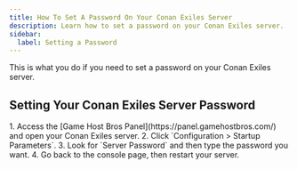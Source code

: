 ```yaml
---
title: How To Set A Password On Your Conan Exiles Server
description: Learn how to set a password on your Conan Exiles server.
sidebar:
  label: Setting a Password
---
```


This is what you do if you need to set a password on your Conan Exiles server.

## Setting Your Conan Exiles Server Password

<Steps>
1. Access the [Game Host Bros Panel](https://panel.gamehostbros.com/) and open your Conan Exiles server.
2. Click `Configuration > Startup Parameters`.
3. Look for `Server Password` and then type the password you want.
4. Go back to the console page, then restart your server.
</Steps>